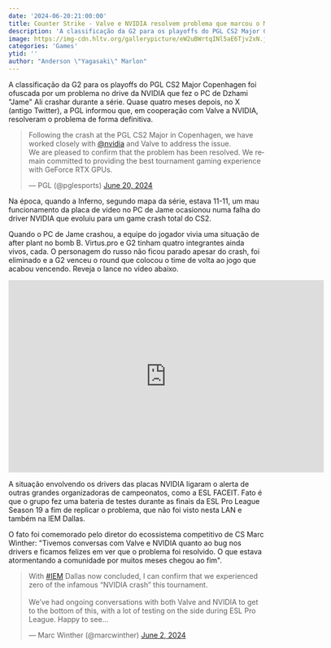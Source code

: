 ```yaml
---
date: '2024-06-20:21:00:00'
title: Counter Strike - Valve e NVIDIA resolvem problema que marcou o Major
description: 'A classificação da G2 para os playoffs do PGL CS2 Major Copenhagen foi ofuscada por um problema no drive da NVIDIA que fez o PC de Dzhami "Jame" Ali crashar durante a série. Quase quatro meses depois, no X (antigo Twitter), a PGL informou que, em cooperação com Valve a NVIDIA, resolveram o problema de forma definitiva.'
image: https://img-cdn.hltv.org/gallerypicture/eW2uBWrtqINl5aE6Tjv2xN.jpg?ixlib=java-2.1.0&w=1200&s=2255ef54f1ddf6f4e29a76cc562635bd
categories: 'Games'
ytid: ''
author: "Anderson \"Yagasaki\" Marlon"
---
```


A classificação da G2 para os playoffs do PGL CS2 Major Copenhagen foi ofuscada por um problema no drive da NVIDIA que fez o PC de Dzhami "Jame" Ali crashar durante a série. Quase quatro meses depois, no X (antigo Twitter), a PGL informou que, em cooperação com Valve a NVIDIA, resolveram o problema de forma definitiva.

<blockquote class="twitter-tweet"><p lang="en" dir="ltr">Following the crash at the PGL CS2 Major in Copenhagen, we have worked closely with <a href="https://twitter.com/nvidia?ref_src=twsrc%5Etfw">@nvidia</a> and Valve to address the issue. <br>We are pleased to confirm that the problem has been resolved. We remain committed to providing the best tournament gaming experience with GeForce RTX GPUs.</p>&mdash; PGL (@pglesports) <a href="https://twitter.com/pglesports/status/1803783636702896142?ref_src=twsrc%5Etfw">June 20, 2024</a></blockquote> <script async src="https://platform.twitter.com/widgets.js" charset="utf-8"></script>

Na época, quando a Inferno, segundo mapa da série, estava 11-11, um mau funcionamento da placa de vídeo no PC de Jame ocasionou numa falha do driver NVIDIA que evoluiu para um game crash total do CS2.

Quando o PC de Jame crashou, a equipe do jogador vivia uma situação de after plant no bomb B. Virtus.pro e G2 tinham quatro integrantes ainda vivos, cada. O personagem do russo não ficou parado apesar do crash, foi eliminado e a G2 venceu o round que colocou o time de volta ao jogo que acabou vencendo. Reveja o lance no vídeo abaixo.

<iframe src="https://clips.twitch.tv/embed?clip=OptimisticPleasantSwordBleedPurple-xYL21Bumdk8F1FOu&parent=www.example.com" frameborder="0" allowfullscreen="true" scrolling="no" height="378" width="620"></iframe>

A situação envolvendo os drivers das placas NVIDIA ligaram o alerta de outras grandes organizadoras de campeonatos, como a ESL FACEIT. Fato é que o grupo fez uma bateria de testes durante as finais da ESL Pro League Season 19 a fim de replicar o problema, que não foi visto nesta LAN e também na IEM Dallas.

O fato foi comemorado pelo diretor do ecossistema competitivo de CS Marc Winther: "Tivemos conversas com Valve e NVIDIA quanto ao bug nos drivers e ficamos felizes em ver que o problema foi resolvido. O que estava atormentando a comunidade por muitos meses chegou ao fim".

<blockquote class="twitter-tweet"><p lang="en" dir="ltr">With <a href="https://twitter.com/hashtag/IEM?src=hash&amp;ref_src=twsrc%5Etfw">#IEM</a> Dallas now concluded, I can confirm that we experienced zero of the infamous “NVIDIA crash” this tournament.<br><br>We’ve had ongoing conversations with both Valve and NVIDIA to get to the bottom of this, with a lot of testing on the side during ESL Pro League. Happy to see…</p>&mdash; Marc Winther (@marcwinther) <a href="https://twitter.com/marcwinther/status/1797396919880167808?ref_src=twsrc%5Etfw">June 2, 2024</a></blockquote> <script async src="https://platform.twitter.com/widgets.js" charset="utf-8"></script>

